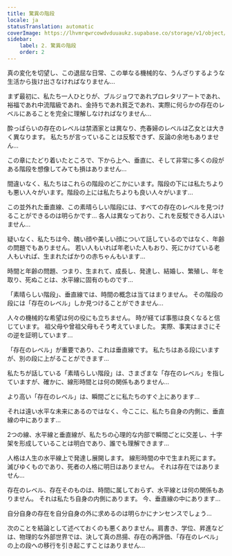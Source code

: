```yaml
---
title: 驚異の階段
locale: ja
statusTranslation: automatic
coverImage: https://lhvmrqwrcowdvduuaukz.supabase.co/storage/v1/object/public/strapi-uploads/small_cover-tratado-de-psicologia-revolucionaria.webp-5e15e1cec4e0ebebcde5d7fc7565d8fd.webp
sidebar:
    label: 2. 驚異の階段
    order: 2
---
```

真の変化を切望し、この退屈な日常、この単なる機械的な、うんざりするような生活から抜け出さなければなりません...

まず最初に、私たち一人ひとりが、ブルジョワであれプロレタリアートであれ、裕福であれ中流階級であれ、金持ちであれ貧乏であれ、実際に何らかの存在のレベルにあることを完全に理解しなければなりません...

酔っぱらいの存在のレベルは禁酒家とは異なり、売春婦のレベルは乙女とは大きく異なります。 私たちが言っていることは反駁できず、反論の余地もありません...

この章にたどり着いたところで、下から上へ、垂直に、そして非常に多くの段がある階段を想像してみても損はありません...

間違いなく、私たちはこれらの階段のどこかにいます。階段の下には私たちよりも悪い人々がいます。階段の上には私たちよりも良い人々がいます...

この並外れた垂直線、この素晴らしい階段には、すべての存在のレベルを見つけることができるのは明らかです... 各人は異なっており、これを反駁できる人はいません...

疑いなく、私たちは今、醜い顔や美しい顔について話しているのではなく、年齢の問題でもありません。 若い人もいれば年老いた人もおり、死にかけている老人もいれば、生まれたばかりの赤ちゃんもいます...

時間と年齢の問題、つまり、生まれて、成長し、発達し、結婚し、繁殖し、年を取り、死ぬことは、水平線に固有のものです...

「素晴らしい階段」、垂直線では、時間の概念は当てはまりません。 その階段の段には「存在のレベル」しか見つけることができません...

人々の機械的な希望は何の役にも立ちません。 時が経てば事態は良くなると信じています。 祖父母や曾祖父母もそう考えていました。 実際、事実はまさにその逆を証明しています...

「存在のレベル」が重要であり、これは垂直線です。 私たちはある段にいますが、別の段に上がることができます...

私たちが話している「素晴らしい階段」は、さまざまな「存在のレベル」を指していますが、確かに、線形時間とは何の関係もありません...

より高い「存在のレベル」は、瞬間ごとに私たちのすぐ上にあります...

それは遠い水平な未来にあるのではなく、今ここに、私たち自身の内側に、垂直線の中にあります...

2つの線、水平線と垂直線が、私たちの心理的な内部で瞬間ごとに交差し、十字架を形成していることは明白であり、誰でも理解できます...

人格は人生の水平線上で発達し展開します。 線形時間の中で生まれ死にます。 滅びゆくものであり、死者の人格に明日はありません。 それは存在ではありません...

存在のレベル、存在そのものは、時間に属しておらず、水平線とは何の関係もありません。 それは私たち自身の内側にあります。 今、垂直線の中にあります...

自分自身の存在を自分自身の外に求めるのは明らかにナンセンスでしょう...

次のことを結論として述べておくのも悪くありません。肩書き、学位、昇進などは、物理的な外部世界では、決して真の昂揚、存在の再評価、「存在のレベル」の上の段への移行を引き起こすことはありません...
